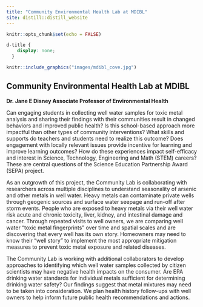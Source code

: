 ```yaml
---
title: "Community Environmental Health Lab at MDIBL"
site: distill::distill_website
---
```


```r
knitr::opts_chunk$set(echo = FALSE)
```

```css
d-title {
    display: none;
  }
```

```r
knitr::include_graphics("images/mdibl_cove.jpg")
```

## Community Environmental Health Lab at MDIBL

**Dr. Jane E Disney Associate Professor of Environmental Health**

Can engaging students in collecting well water samples for toxic metal analysis and sharing their findings with their communities result in changed behaviors and improved public health? Is this school-based approach more impactful than other types of community interventions? What skills and supports do teachers and students need to realize this outcome? Does engagement with locally relevant issues provide incentive for learning and improve learning outcomes? How do these experiences impact self-efficacy and interest in Science, Technology, Engineering and Math (STEM) careers? These are central questions of the Science Education Partnership Award (SEPA) project.

As an outgrowth of this project, the Community Lab is collaborating with researchers across multiple disciplines to understand seasonality of arsenic and other metals in well water. Heavy metals can contaminate private wells through geogenic sources and surface water seepage and run-off after storm events. People who are exposed to heavy metals via their well water risk acute and chronic toxicity, liver, kidney, and intestinal damage and cancer. Through repeated visits to well owners, we are comparing well water "toxic metal fingerprints" over time and spatial scales and are discovering that every well has its own story. Homeowners may need to know their "well story" to implement the most appropriate mitigation measures to prevent toxic metal exposure and related diseases.

The Community Lab is working with additional collaborators to develop approaches to identifying which well water samples collected by citizen scientists may have negative health impacts on the consumer. Are EPA drinking water standards for individual metals sufficient for determining drinking water safety? Our findings suggest that metal mixtures may need to be taken into consideration. We plan health history follow-ups with well owners to help inform future public health recommendations and actions.

